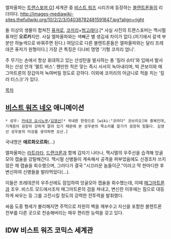 엘파올파는 [[트랜스포머 G1]] 세계관 중 [[비스트 워즈]] 시리즈에 등장하는 [[블렌트론]]들의 리더이다.
http://images-mediawiki-sites.thefullwiki.org/10/2/2/3/04038782481591847.jpg?align=right

둘 이상의 생물이 합쳐진 [[퓨져]]로, [[코끼리]]+[[범고래]]다.[* 사실 사진의 트랜스포머는 맥시멀 퓨져인 '''오르카'''지만. 사실 엘파올파와는 색빼곤 별 생김새 차이가 없다.(저기에서 갈색 부분만 하늘색으로 바꿔주면 된다.) 여담으로 다른 블렌트론들은 엘파올파와는 달리 프레데콘 퓨저가 원형이다.] 가장 큰 특징은 디나비 명명 '기형 코끼리 엄니'.


주 무기는 손에서 항상 휴대하고 있는 산성탄을 발사하는 총 '킬러 슈터'와 입에서 발사하는 산성 안개 '멜트 버스'. 웬만한 적은 맞는 즉시 서서히 녹아내리며, 빅 콘보이와 매그마트론의 장갑마저 녹여버릴 정도로 강하다. 이외에 코끼리의 어금니로 적을 치는 '킬러 터스크'가 있다.

[[목차]]

== [[비스트 워즈 네오]] 애니메이션 ==
 * 성우: [[카네코 요시노부]]/[[김영선]][* 국내판 한정으로 [wiki:"코라다" 코브리오]와 중복인데,기계음이 굉장히 강하게 깔려 있기 때문에 본 성우분의 목소리를 알기가 굉장히 힘들다. 김영선 성우분의 미성을 생각하면 오산.]

국내명은 '''에르화오르화'''(...)

엘파올파는 [[라트라타]], [[드랜크론]]과 함께 갑자기 나타나, 맥시멀의 우주선을 습격해 앙골모아 캡슐을 강탈해간다. 맥시멀 신병들이 계속해서 공격을 퍼부었음에도 신경조차 쓰지 않은 채 캡슐을 회수했으며, 그러다가 결국 "시끄러운 놈들이군."이라고 딱 한마디한 후 변신하여 신병들을 발라먹었다(…).

이들은 프레데콘의 우주선에도 잠입하여 앙골모아 캡슐을 회수했는데, 이때 [[매그마트론]]과 조우. 비스트 모드에서조차 매그마트론의 검을 쳐내고, 변신한 이후에는 힘으로 대등하게 싸우는 등 그를 고전시킬 정도의 강력한 전투력을 발휘했다.

싸움 도중 형세가 불리해지면 주먹으로 차원의 벽을 깨부수고 자신을 포함한 블렌트론 전부를 다른 곳으로 전송해버리는 매우 편리한 능력을 갖고 있다.

== IDW 비스트 워즈 코믹스 세계관 ==
